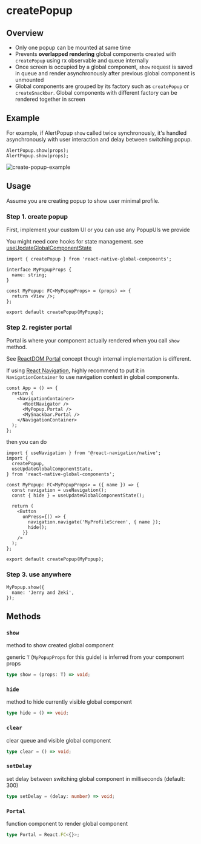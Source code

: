 
# createPopup

## Overview

- Only one popup can be mounted at same time
- Prevents **overlapped rendering** global components created with `createPopup` using rx observable and queue internally
- Once screen is occupied by a global component, `show` request is saved in queue and render asynchronously after previous global component is unmounted
- Global components are grouped by its factory such as `createPopup` or `createSnackbar`. Global components with different factory can be rendered together in screen

## Example

For example, if AlertPopup `show` called twice synchronously, it's handled asynchronously with user interaction and delay between switching popup.

```tsx
AlertPopup.show(props);
AlertPopup.show(props);
```

<div className="sample-gif">
  <img src={image} className="sample-gif-img" alt="create-popup-example" />
</div>

## Usage

Assume you are creating popup to show user minimal profile.

### Step 1. create popup

First, implement your custom UI or you can use any PopupUIs we provide

You might need core hooks for state management. see [useUpdateGlobalComponentState](/docs/hooks/useUpdateGlobalComponentState)

```tsx title="MyPopup.tsx"
import { createPopup } from 'react-native-global-components';

interface MyPopupProps {
  name: string;
}

const MyPopup: FC<MyPopupProps> = (props) => {
  return <View />;
};

export default createPopup(MyPopup);
```

### Step 2. register portal

Portal is where your component actually rendered when you call `show` method.

See [ReactDOM Portal](https://reactjs.org/docs/portals.html) concept though internal implementation is different.

If using [React Navigation](https://reactnavigation.org/), highly recommend to put it in `NavigationContainer` to use navigation context in global components.

```tsx title="App.tsx"
const App = () => {
  return (
    <NavigationContainer>
      <RootNavigator />
      <MyPopup.Portal />
      <MySnackbar.Portal />
    </NavigationContainer>
  );
};
```

then you can do

```tsx title="MyPopup.tsx"
import { useNavigation } from '@react-navigation/native';
import {
  createPopup,
  useUpdateGlobalComponentState,
} from 'react-native-global-components';

const MyPopup: FC<MyPopupProps> = ({ name }) => {
  const navigation = useNavigation();
  const { hide } = useUpdateGlobalComponentState();

  return (
    <Button
      onPress={() => {
        navigation.navigate('MyProfileScreen', { name });
        hide();
      }}
    />
  );
};

export default createPopup(MyPopup);
```

### Step 3. use anywhere

```tsx
MyPopup.show({
  name: 'Jerry and Zeki',
});
```

## Methods

### `show`

method to show created global component

generic `T` (`MyPopupProps` for this guide) is inferred from your component props

```ts
type show = (props: T) => void;
```

### `hide`

method to hide currently visible global component

```ts
type hide = () => void;
```

### `clear`

clear queue and visible global component

```ts
type clear = () => void;
```

### `setDelay`

set delay between switching global component in milliseconds (default: 300)

```ts
type setDelay = (delay: number) => void;
```

### `Portal`

function component to render global component

```ts
type Portal = React.FC<{}>;
```
